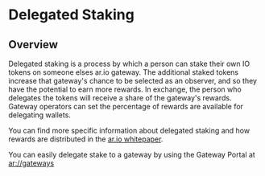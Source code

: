# Delegated Staking

## Overview

Delegated staking is a process by which a person can stake their own IO tokens on someone elses ar.io gateway. The additional staked tokens increase that gateway's chance to be selected as an observer, and so they have the potential to earn more rewards.
In exchange, the person who delegates the tokens will receive a share of the gateway's rewards. Gateway operators can set the percentage of rewards are available for delegating wallets.

You can find more specific information about delegated staking and how rewards are distributed in the [ar.io whitepaper](https://whitepaper_ar-io.arweave.dev/). 

You can easily delegate stake to a gateway by using the Gateway Portal at [ar://gateways](https://gateways.arweave.net/#/staking)
